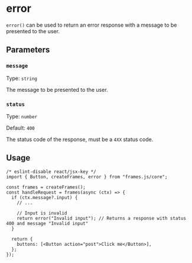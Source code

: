 # error

`error()` can be used to return an error response with a message to be presented to the user.

## Parameters

### `message`

Type: `string`

The message to be presented to the user.

### `status`

Type: `number`

Default: `400`

The status code of the response, must be a `4XX` status code.

## Usage

```tsx
/* eslint-disable react/jsx-key */
import { Button, createFrames, error } from "frames.js/core";

const frames = createFrames();
const handleRequest = frames(async (ctx) => {
  if (ctx.message?.input) {
    // ...

    // Input is invalid
    return error("Invalid input"); // Returns a response with status 400 and message "Invalid input"
  }

  return {
    buttons: [<Button action="post">Click me</Button>],
  };
});
```
